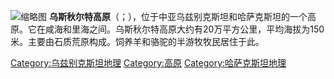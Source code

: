 {{expand|time=2014-07-07T15:51:30+00:00}}
{{unreferenced|time=2014-07-07T15:51:30+00:00}}
[[File:Обзорная_карта_Мангыстау.png|缩略图]]
'''乌斯秋尔特高原'''（{{lang-kk|Үстірт}}；{{lang-uz|Ustyurt}}），位于中亚乌兹别克斯坦和哈萨克斯坦的一个高原。它在咸海和里海之间。乌斯秋尔特高原大约有20万平方公里，平均海拔为150米。主要由石质荒原构成。饲养羊和骆驼的半游牧牧民居住于此。

{{荒漠}}
[[Category:乌兹别克斯坦地理|Category:乌兹别克斯坦地理]]
[[Category:高原|Category:高原]]
[[Category:哈萨克斯坦地理|Category:哈萨克斯坦地理]]